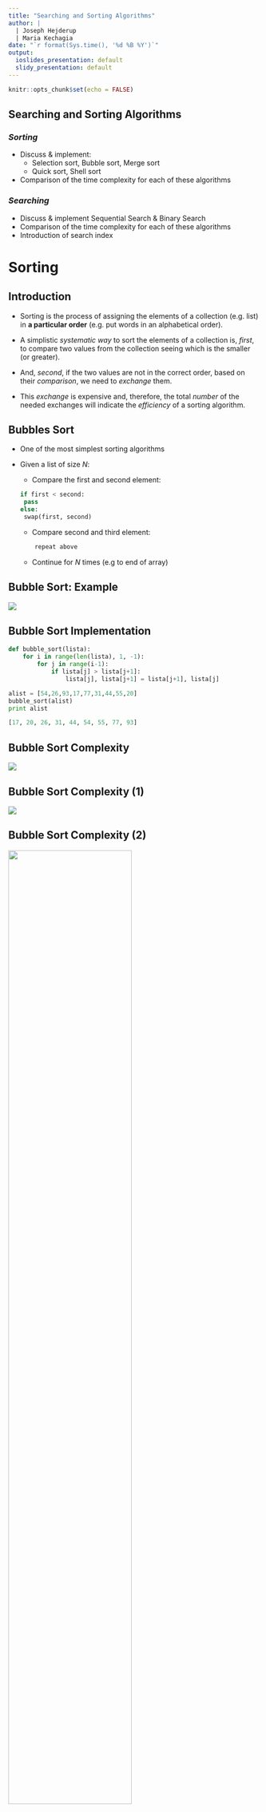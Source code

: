```yaml
---
title: "Searching and Sorting Algorithms"
author: |
  | Joseph Hejderup
  | Maria Kechagia
date: "`r format(Sys.time(), '%d %B %Y')`"
output:
  ioslides_presentation: default
  slidy_presentation: default
---
```


```r
knitr::opts_chunk$set(echo = FALSE)
```

## Searching and Sorting Algorithms

### *Sorting*

* Discuss & implement:
    + Selection sort, Bubble sort, Merge sort
    + Quick sort, Shell sort  
* Comparison of the time complexity for each of these algorithms

### *Searching*

* Discuss & implement Sequential Search & Binary Search
* Comparison of the time complexity for each of these algorithms
* Introduction of search index  

# Sorting

## Introduction

* Sorting is the process of assigning the elements of a collection (e.g. list)
in **a particular order** (e.g. put words in an alphabetical order).

* A simplistic *systematic way* to sort the elements of a collection
is, *first*, to compare two values from the collection
seeing which is the smaller (or greater).

* And, *second*, if the two values are not in the correct order,
based on their *comparison*, we need to *exchange* them.

* This *exchange* is expensive and, therefore, the total *number* of the needed
exchanges will indicate the *efficiency* of a sorting algorithm.


## Bubbles Sort

* One of the most simplest sorting algorithms

* Given a list of size $N$:
    + Compare the first and second element:
``` python
if first < second:
   pass
else:
   swap(first, second)
```
    + Compare second and third element:
```python
      repeat above
```
    * Continue for $N$ times (e.g to end of array)  

## Bubble Sort: Example

![](./figures/bubble-sort.png)

## Bubble Sort Implementation

```python
def bubble_sort(lista):
    for i in range(len(lista), 1, -1):
        for j in range(i-1):
            if lista[j] > lista[j+1]:
                lista[j], lista[j+1] = lista[j+1], lista[j]
```

```python
alist = [54,26,93,17,77,31,44,55,20]
bubble_sort(alist)
print alist
```

```python
[17, 20, 26, 31, 44, 54, 55, 77, 93]
```

## Bubble Sort Complexity

![](./figures/sort_bs_1.svg)

## Bubble Sort Complexity (1)

![](./figures/sort_bs_2.svg)

## Bubble Sort Complexity (2)

![](./figures/sort_bs_3.svg){width=70%}

Comparisons:

$n-1 + n-2 + ... + 2 + 1 = n(n-1)/2$


This makes it $O(n^2)$


## Bubble Sort Complexity (3)

Regardless of how the items are arranged in the initial list,
$n−1$ passes will be made to sort a list of size $n$.

In the *best* case scenario,
if the list is already ordered,
we will need to perform no exchanges.

However, in the *worst* case, every comparison will cause an exchange.
Therefore, the complexity of the algorithm is $O(n^2)$.

## Bubble Sort Complexity: Any useful?

* isn't the most efficient sorting algorithm 
* we could do some optimizations:
    + not comparing numbers that are in their final position 
    + stop sorting if the list is already sorted

## Bubble Sort: improvement
``` python
def bubble_sort(lista):
    for i in range(len(lista), 1, -1):
    ready = True
    for j in range(i-1):
        if lista[j] > lista[j+1]:
            lista[j], lista[j+1] = lista[j+1], lista[j]
            ready = False
    if ready: break
```


## Selection Sort

The selection sort makes *one* exchange for every pass in the list.
The algorithm finds the greater element in the list
and then places it in the proper location (from the end of the list).


## Selection Sort (1)
Given a list of $N$ values that needs to be sorted:

1. Search the list for the lowest value ($N-1$ comparisons)
2. Move the value to the first position of the list
3. Search for the next lowest value ($N-2$ comparisons)
4. Move that value to second position in the list
5. and onwards...

In total, requires $N(N-1)/2$ comparisons and $N-1$ exchanges depending on how
sorted the list it. The complexity is $O(n^2)$


## Selection Sort (2)

![](./figures/selection-sort.png)

## Selection Sort Implementation

```python
def selectionSort(lista):
    for i in range(len(lista)-1):
        m = i
        for j in range(i + 1, len(lista)):
            if lista[j] < lista[m]:
                m = j
        lista[i], lista[m] = lista[m], lista[i]
```

```python
alist = [54,26,93,17,77,31,44,55,20]
selectionSort(alist)
print(alist)
```

```python
[17, 20, 26, 31, 44, 54, 55, 77, 93]
```

## Selection Sort Complexity

The selection sort makes the same number of comparisons
as the bubble sort and is therefore also $O(n^2)$.

However, due to the reduction in the number of exchanges,
the selection sort typically executes faster than the bubble sort.

## Insertion Sort

Consider array $N$ as one *sorted* sub-array $N_{sort}$ and one *unsorted*
sub-array $N_{unsort}$:

`if`  $N_{unsort}$ `is not empty:`

Take a value from  $N_{unsort}$ 

Move it to  $N_{sort}$ and sort


## Insertion Sort

### Before
![](./figures/Insertionsort-before.png)

### After

![](./figures/Insertionsort-after.png)


## Insertion Sort: Example
![](./figures/insertion-sort.png)

## Insertion Sort Implementation

```python
def insertionSort(lista):
    for i in range(len(lista)):
        j = i-1
        key = lista[i]
        while (lista[j] > key) and (j >= 0):
            lista[j+1] = lista[j]
            j -= 1
        lista[j+1] = key
```

```python
alist = [54,26,93,17,77,31,44,55,20]
insertionSort(alist)
print(alist)
```

```python
[17, 20, 26, 31, 44, 54, 55, 77, 93]
```

## Insertion Sort Complexity

The maximum number of comparisons for an insertion sort
is the sum of the first $n−1$ integers.
This is $O(n^2)$.

However, in the best case,
only one comparison needs to be done on each pass.
This would be the case for an already sorted list.

## Summary: Bubble, Insertion & Selection

* All three methods consists of at-least two loops for comparison and transfer
* of elements
* For each element with index $1 \leq i \leq n$
    + For each element  $i \leq j \leq n$
        + `work on the array`


$\sum _{ i=1 }^{ n }{ (n-i-1)= \\ \sum _{ i=1 }^{ n }{ n } - \sum _{ i=1 }^{ i }{ n
} + \sum _{ i=1 }^{ n }{ 1 } = \\ n^2 - n\frac{n+1}{2} + n = \frac{n^2}{2} +
\frac{n}{2} = O(n^2)}$

## Faster Sorting

* The previous methods focus on exchanging elements with neighbouring elements
* For faster sorting, we could increase the distance and not limit to exchanging 
  with neighbouring elements 
* There are two algorithms for faster sorting:
    + Quicksort: selection of a *pivot* value, 
    + Mergesort: split until we have array of length 1, and merge pair of values
      until we have one list

## Quick Sort

A quick sort first selects a value,
which is called the *pivot* value.

The role of the pivot value is to assist with splitting the list.
The actual position where the pivot value belongs in the final sorted list,
commonly called the split point,
will be used to divide the list for subsequent calls to the quick sort.

## Quick Sort: Step-by-step
1. Select a *pivot*
    + simplest: select first element
    + another: select the middle value of three randomly selected values
    + another: the middle value of the list
2. Add a pointer on the first element and the last element
3. Move the *first* element pointer to a value that is $>$ pivot
4. Move the *last* element pointer to a value that is $\le$ pivot
5. Swap theses values and continue recursively with sort *element* $\le$ pivot and
   *element* $>$ pivot
 
## How does it works?

![](./figures/quick-sort.png)

## Implementation

```python
def qs(lst, left, right):
    if right - left > 1:
        mid = (left + right + 1) // 2
        lst[left], lst[mid] = lst[mid], lst[left]
        pivot = lst[left]
        le = left + 1
        ri = right
        while le <= ri:
            while le <= right and lst[le] < pivot:
                le += 1
            while ri > left and lst[ri] >= pivot:
                ri -= 1
            if le < ri:
                lst[le], lst[ri] = lst[ri], lst[le]
        lst[ri], lst[left] = lst[left], lst[ri]
        qs(lst, left, ri-1)
        qs(lst, ri+1, right
```

## Quick Sort Complexity

In the worst case, the split points may not be in the middle and
can be very skewed to the left or the right.
In this case, sorting a list of $n$ items divides into
sorting a list of $0$ items and a list of $n−1$ items.

Then sorting a list of $n−1$ divides into a list of size $0$ and a list of size $n−2$, and so on.
The result is an $O(n^2)$ sort with all of the overhead that recursion requires

## Merge Sort

Merge sort is useful for large lists or files. The idea is the following:

1. Compare the first element in each list and take the smallest value until one
   of the lists are done
2. Continue on non-empty lists

## Merge Sort: Split

![](./figures/split.png)

## Merge: Merge

![](./figures/merge.png)

## Merge Sort: Implementation

``` python
def merge(left, right):
    result = []
    while len(left) > 0 and len(right) > 0:
        if left[0] <= right[0]:
            result.append(left.pop(0))
        else:
            result.append(right.pop(0))
    if len(left) > 0:
        result += left
    else:
        result += right
    return result
```

## Merge Sort: Implementation (2)
``` python
def mergesort(lst):
    if len(lst) > 1:
        mid = len(lst) // 2
        left = mergesort(lst[:mid])
        right = mergesort(lst[mid:])
        return merge(left, right)
    return lst
```

## Complexity of Merge Sort

A merge sort is an $O(n log n)$ algorithm.

Can you explain why?

## Summary: Merge & Quick

* The shown algorithms are not optimized
    + Merge sort could have used index instead of creating arrays
    + Quick sort: use a stack instead of recursion
* While both are  $O(n log n)$, what is a very distinct complexity aspect to
  consider?


# Searching

## Search in a simple array

A search returns `true` if the element is found in a collection, and
`false` when it does not reside in that collection.

In Python, we can use the `in` operator
to search whether an element is a member of a particular collection of items.

But, how is this operation actually implemented?

```python
>>> 15 in [3,5,2,4,1]
False
>>> 3 in [3,5,2,4,1]
True
>>>
```

## Sequential Search

When elements are stored in a collection,
such as a list, where there are relative to each other,
we say that these elements have a linear or sequential relationship.
Since the values of lists are indexed,
it is possible to order the items and process them in a sequence.

```python
def sequentialSearch(alist, item):
    pos = 0
    found = False
    while pos < len(alist) and not found:
        if alist[pos] == item:
            found = True
        else:
            pos = pos+1
	
    return found
```

## Complexity of Sequential Search

To find the **complexity** of a sequential search algorithm,
we need to count the number of the comparisons we need to perform
until we find the element we are looking for in a collection.

If we make the assumption that the elements of a list are in a **random order**
the probability to find an element in a particular position,
is the same as if it was allocated in any other position in the list.

Whereas if the elements are in an **ascending order**,
we still need to make `n` comparisons to find a particular element,
but our search will be faster if the element is not, finally, in the list.

## Comparisons in Random Assignment

If an element does not belong in a randomly ordered list, `L = {2, 6, 1, ... n}`,
we will need to conduct `n` comparisons for a sequential search.

On the contrary, if an element does belong in the above list,
we will conduct either `1` comparison (best case scenario),
or `n` comparisons (worst case scenario) to find the right element.

Therefore, the complexity of the sequential search algorithm is `O(n)`.

## Comparisons in Ordered List

If an element does not belong in a ordered list, `L = {1, 2, 3, ... n}`,
we will need to conduct either `1` comparison (best case scenario)
or `n` comparisons (worst case scenario) for a sequential search.
What if we search for the element `30` in the following list?

If an element does belong in the above list,
we will conduct either `1` comparison (best case scenario),
or `n` comparisons (worst case scenario) to find the right element.

Therefore, the complexity of the sequential search algorithm is again `O(n)`.

![](./figures/ordered-ll.png)

## Binary Search

We can split the list in the middle and applying the searching process in its
both halfs. For instance, consider to find the element `54` by using the
so-called *divide and conquer* strategy.

![](./figures/binary.png)

## Implementation of Binary Search Algorithm

```python
	def binarySearch(alist, item):
	    first = 0
	    last = len(alist)-1
	    found = False
	    while first<=last and not found:
	        midpoint = (first + last)//2
	        if alist[midpoint] == item:
	            found = True
	        else:
	            if item < alist[midpoint]:
	                last = midpoint-1
	            else:
	                first = midpoint+1
	    return found
```

## Complexity of Binary Search

To estimate the complexity of a binary search algorithm,
we should take into account that each comparison eliminates
about half of the remaining elements.

If we have an *ordered* list of `n` elements,
around $n/2$ elements will be left after the first comparison.
After the second comparison, there will be around $n/4$, and so on.

The following table helps to understand how many time we need to split a list.

XX: the table to be added here.


## Bibliography

- Problem Solving with Algorithms and Data Structures using Python, by Brad Miller and David Ranum, Luther College.

## Copyright
![Creative Commons](https://i.creativecommons.org/l/by-nc-sa/4.0/80x15.png)
This work is (c) 2017 - onwards by TU Delft and Maria Kechagia, Joseph Hejderup
and licensed under the [Creative Commons Attribution-NonCommercial-ShareAlike 
4.0 International](http://creativecommons.org/licenses/by-nc-sa/4.0/) license.

<!--html_preserve-->
<script>
  (function(i,s,o,g,r,a,m){i['GoogleAnalyticsObject']=r;i[r]=i[r]||function(){
  (i[r].q=i[r].q||[]).push(arguments)},i[r].l=1*new Date();a=s.createElement(o),
  m=s.getElementsByTagName(o)[0];a.async=1;a.src=g;m.parentNode.insertBefore(a,m)
  })(window,document,'script','https://www.google-analytics.com/analytics.js','ga');

  ga('create', 'UA-2510585-3', 'auto');
  ga('send', 'pageview');

</script>
<!--/html_preserve-->
